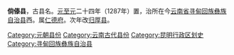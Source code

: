 '''倘傣县'''，古县名。[[元朝|元]][[至元_(忽必烈)|至元]]二十四年（1287年）置，治所在今[[云南省|云南省]][[寻甸回族彝族自治县|寻甸回族彝族自治县]]西。属[[仁德府|仁德府]]。次年改[[归厚县|归厚县]]。 
 
[[Category:元朝县份|Category:元朝县份]]
[[Category:云南古代县份|Category:云南古代县份]]
[[Category:昆明行政区划史|Category:昆明行政区划史]]
[[Category:寻甸回族彝族自治县|Category:寻甸回族彝族自治县]]